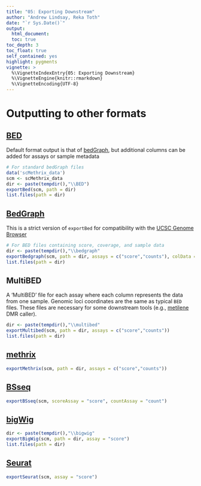 ```yaml
---
title: "05: Exporting Downstream"
author: "Andrew Lindsay, Reka Toth"
date: "`r Sys.Date()`"
output: 
  html_document:
  toc: true
toc_depth: 3
toc_float: true
self_contained: yes
highlight: pygments
vignette: >
  %\VignetteIndexEntry{05: Exporting Downstream}
  %\VignetteEngine{knitr::rmarkdown}
  %\VignetteEncoding{UTF-8}
---
```


# Outputting to other formats

## [BED](https://genome.ucsc.edu/FAQ/FAQformat.html#format1)

Default format output is that of [bedGraph](https://genome.ucsc.edu/goldenPath/help/bedgraph.html), but additional columns can be added for assays or sample metadata

```r
# For standard bedGraph files
data('scMethrix_data')
scm <- scMethrix_data
dir <- paste(tempdir(),"\\BED")
exportBed(scm, path = dir)
list.files(path = dir)
```

## [BedGraph](https://genome.ucsc.edu/goldenPath/help/bedgraph.html)

This is a strict version of `exportBed` for compatibility with the [UCSC Genome Browser](https://genome.ucsc.edu/)

```r
# For BED files containing score, coverage, and sample data
dir <- paste(tempdir(),"\\bedgraph"
exportBedgraph(scm, path = dir, assays = c("score","counts"), colData = TRUE, header = TRUE)
list.files(path = dir)
```

## MultiBED

A 'MultiBED' file for each assay where each column represents the data from one sample. Genomic loci coordinates are the same as typical `BED` files. These files are necessary for some downstream tools (e.g., [metilene](https://www.bioinf.uni-leipzig.de/Software/metilene/Manual/#8_input) DMR caller).

```r
dir <- paste(tempdir(),"\\multibed"
exportMultibed(scm, path = dir, assays = c("score","counts"))
list.files(path = dir)
```

## [methrix](https://bioconductor.org/packages/release/bioc/html/methrix.html)

```r
exportMethrix(scm, path = dir, assays = c("score","counts"))
```

## [BSseq](https://bioconductor.org/packages/release/bioc/html/bsseq.html)

```r
exportBSseq(scm, scoreAssay = "score", countAssay = "count")
```

## [bigWig](https://genome.ucsc.edu/goldenpath/help/bigWig.html)

```r
dir <- paste(tempdir(),"\\bigwig"
exportBigWig(scm, path = dir, assay = "score")
list.files(path = dir)
```

## [Seurat](https://satijalab.org/seurat/)

```r
exportSeurat(scm, assay = "score")
```
